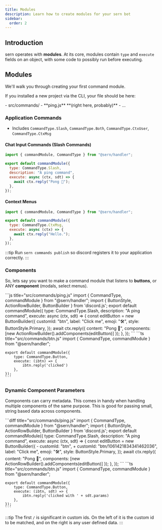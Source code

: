 ```yaml
---
title: Modules 
description: Learn how to create modules for your sern bot
sidebar:
  order: 2
---
```




## Introduction 

sern operates with **modules**. At its core, modules contain `type` and `execute` fields on an object, with some code to possibly run before
executing.

## Modules

We'll walk you through creating your first command module.

If you installed a new project via the CLI, your file should be here:


<FileTree>
- src/commands/
    - **ping.js** **(right here, probably)**
- ...
</FileTree>

### Application Commands
- Includes `CommandType.Slash`, `CommandType.Both`, `CommandType.CtxUser`, `CommandType.CtxMsg`

####  Chat Input Commands (Slash Commands)
```js title="src/commands/ping.js"
import { commandModule, CommandType } from "@sern/handler";

export default commandModule({
  type: CommandType.Slash,
  description: "A ping command",
  execute: async (ctx, sdt) => {
    await ctx.reply("Pong 🏓");
  },
});

```


#### Context Menus

```js title="src/commands/hello.js"
import { commandModule, CommandType } from "@sern/handler";

export default commandModule({
  type: CommandType.CtxMsg,
  execute: async (ctx) => {
    await ctx.reply("Hello.");
  },
});
```

:::tip 
Run `sern commands publish` so discord registers it to your application correctly.
:::


### Components 

So, lets say you want to make a command module that listens to **buttons**, or ANY **component** (modals, select menus).

<Tabs syncKey="language-preference">
  <TabItem value="js" label="Send Component with Custom Id">
    ```js title="src/commands/ping.js"
    import { CommandType, commandModule } from "@sern/handler";
    import { ButtonStyle, ActionRowBuilder, ButtonBuilder } from 'discord.js';
    export default commandModule({
        type: CommandType.Slash,
        description: "A ping command",
        execute: async (ctx, sdt) => {
            const editButton = new ButtonBuilder({
                customId: "btn",
                label: "Click me",
                emoji: "🛠",
                style: ButtonStyle.Primary,
            });
            await ctx.reply({ 
                content: "Pong 🏓", 
                components: [new ActionRowBuilder().addComponents(editButton)] 
            });
        },
    });
    ```
  </TabItem>
  <TabItem value="ts" label="Button Listener">
    ```ts title="src/commands/btn.js"
    import { CommandType, commandModule } from "@sern/handler";

    export default commandModule({
        type: CommandType.Button,
        execute: (ibtn) => {
            ibtn.reply('clicked')
        },
    });    
    ```
  </TabItem>
</Tabs>

### Dynamic Component Parameters
Components can carry metadata. This comes in handy when handling multiple components of the same purpose. This is good for passing small, string based data across components. 

<Tabs syncKey="language-preference">
  <TabItem value="js" label="Send Component with Custom Id">
    ```diff title="src/commands/ping.js"
    import { CommandType, commandModule } from "@sern/handler";
    import { ButtonStyle, ActionRowBuilder, ButtonBuilder } from 'discord.js';
    export default commandModule({
        type: CommandType.Slash,
        description: "A ping command",
        execute: async (ctx, sdt) => {
            const editButton = new ButtonBuilder({
    -           customId: "btn",
    +           customId: "btn/1061421834341462036",
                label: "Click me",
                emoji: "🛠",
                style: ButtonStyle.Primary,
            });
            await ctx.reply({ 
                content: "Pong 🏓", 
                components: [new ActionRowBuilder().addComponents(editButton)] 
            });
        },
    });
    ```
  </TabItem>
  <TabItem value="ts" label="Button Listener">
    ```ts title="src/commands/btn.js"
    import { CommandType, commandModule } from "@sern/handler";

    export default commandModule({
        type: CommandType.Button,
        execute: (ibtn, sdt) => {
            ibtn.reply('clicked with ' + sdt.params)
        },
    });    
    ```
  </TabItem>
</Tabs>

:::tip
The first `/` is significant in custom ids. On the left of it is the custom id to be matched, and on the right is any user defined data.
:::
